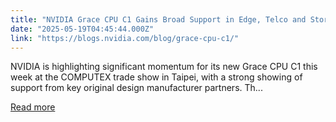 ```yaml
---
title: "NVIDIA Grace CPU C1 Gains Broad Support in Edge, Telco and Storage"
date: "2025-05-19T04:45:44.000Z"
link: "https://blogs.nvidia.com/blog/grace-cpu-c1/"
---
```


NVIDIA is highlighting significant momentum for its new Grace CPU C1 this week at the COMPUTEX trade show in Taipei, with a strong showing of support from key original design manufacturer partners. Th...

[Read more](https://blogs.nvidia.com/blog/grace-cpu-c1/)
